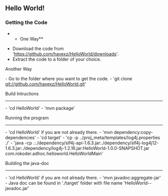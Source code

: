 == Hello World! ==

=== Getting the Code ===

**One Way**

* Download the code from 'https://github.com/havexz/HelloWorld/downloads'.
* Extract the code to a folder of your choice.

Another Way

- Go to the folder where you want to get the code.
- 'git clone git://github.com/havexz/HelloWorld.git'

Build Intructions
------------------

- 'cd HelloWorld'
- 'mvn package'


Running the program
--------------------

- 'cd HelloWorld' if you are not already there.
- 'mvn dependency:copy-dependencies'
- 'cd target'
- 'cp -p ../proj_meta/templates/log4j.properties ./'
- 'java -cp .:./dependency/slf4j-api-1.6.3.jar:./dependency/slf4j-log4j12-1.6.3.jar:./dependency/log4j-1.2.16.jar:HelloWorld-1.0.0-SNAPSHOT.jar com.rokoder.adhoc.helloworld.HelloWorldMain'

Building the java-doc
---------------------

- 'cd HelloWorld' if you are not already there.
- 'mvn javadoc:aggregate-jar'
- Java doc can be found in './target' folder with file name 'HelloWorld-<version>-javadoc.jar'

